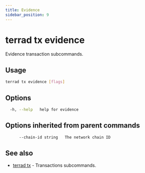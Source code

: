 ```yaml
---
title: Evidence
sidebar_position: 9
---
```


# terrad tx evidence

Evidence transaction subcommands. 

## Usage

```sh Terrad
terrad tx evidence [flags]
```

## Options

```sh Terrad
  -h, --help   help for evidence
```

## Options inherited from parent commands

```sh Terrad
      --chain-id string   The network chain ID
```

## See also

* [terrad tx](./terrad_tx.mdx)	 - Transactions subcommands.


